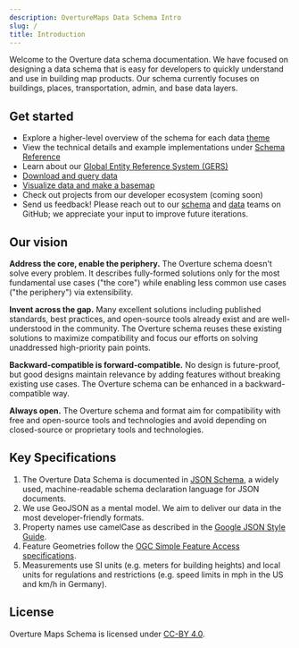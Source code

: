 ```yaml
---
description: OvertureMaps Data Schema Intro
slug: /
title: Introduction
---
```


Welcome to the Overture data schema documentation. We have focused on designing a data schema that is easy for developers to quickly understand and use in building map products. Our schema currently focuses on buildings, places, transportation, admin, and base data layers.

## Get started
- Explore a higher-level overview of the schema for each data [theme](themes) 
- View the technical details and example implementations under [Schema Reference](reference)
- Learn about our [Global Entity Reference System (GERS)](gers)
- [Download and query data](https://github.com/OvertureMaps/data)
- [Visualize data and make a basemap](https://labs.overturemaps.org/how-to/)
- Check out projects from our developer ecosystem (coming soon)
- Send us feedback! Please reach out to our [schema](https://github.com/OvertureMaps/schema/discussions) and [data](https://github.com/OvertureMaps/data/discussions) teams on GitHub; we appreciate your input to improve future iterations.


## Our vision
**Address the core, enable the periphery.** The Overture schema doesn't solve every problem. It describes fully-formed solutions only for the most fundamental use cases ("the core") while enabling
less common use cases ("the periphery") via extensibility.

**Invent across the gap.** Many excellent solutions including published standards, best practices, and open-source tools already exist and are well-understood in the community. The Overture schema reuses these existing solutions to maximize compatibility and focus our efforts on solving unaddressed high-priority pain points.

**Backward-compatible is forward-compatible.** No design is future-proof, but good designs maintain relevance by adding features without breaking existing use cases. The Overture schema can be enhanced in a backward-compatible way.

**Always open.** The Overture schema and format aim for compatibility with free and open-source tools and technologies and avoid depending on closed-source or proprietary tools and technologies.


## Key Specifications
1. The Overture Data Schema is documented in [JSON Schema](https://json-schema.org/), a widely used, machine-readable schema declaration language for JSON documents.
2. We use GeoJSON as a mental model. We aim to deliver our data in the most developer-friendly formats. 
3. Property names use camelCase as described in the [Google JSON Style Guide](https://google.github.io/styleguide/jsoncstyleguide.xml).
4. Feature Geometries follow the [OGC Simple Feature Access specifications](https://www.ogc.org/standard/sfa/).
5. Measurements use SI units (e.g. meters for building heights) and local units for regulations and restrictions (e.g. speed limits in mph in the US and km/h in Germany).

## License
Overture Maps Schema is licensed under [CC-BY 4.0](https://creativecommons.org/licenses/by/4.0/legalcode).
